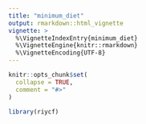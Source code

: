 ```yaml
---
title: "minimum_diet"
output: rmarkdown::html_vignette
vignette: >
  %\VignetteIndexEntry{minimum_diet}
  %\VignetteEngine{knitr::rmarkdown}
  %\VignetteEncoding{UTF-8}
---
```


```r
knitr::opts_chunk$set(
  collapse = TRUE,
  comment = "#>"
)
```

```r
library(riycf)
```
